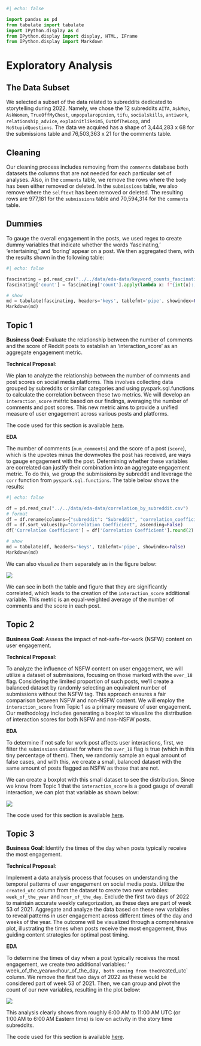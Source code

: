 ```python
#| echo: false

import pandas as pd
from tabulate import tabulate
import IPython.display as d
from IPython.display import display, HTML, IFrame
from IPython.display import Markdown


```

# Exploratory Analysis

## The Data Subset

We selected a subset of the data related to subreddits dedicated to storytelling during 2022. Namely, we chose the 12 subreddits `AITA`, `AskMen`, `AskWomen`, `TrueOffMyChest`, `unpopularopinion`, `tifu`, `socialskills`, `antiwork`, `relationship_advice`, `explainitlikeim5`, `OutOfTheLoop`, and `NoStupidQuestions`. The data we acquired has a shape of 3,444,283 x 68 for the submissions table and 76,503,363 x 21 for the comments table.

## Cleaning 

Our cleaning process includes removing from the `comments` database both datasets the columns that are not needed for each particular set of analyses. Also, in the `comments` table, we remove the rows where the `body` has been either removed or deleted. In the `submissions` table, we also remove where the `selftext` has been removed or deleted. The resulting rows are 977,181 for the `submissions` table and 70,594,314 for the `comments` table. 



## Dummies

To gauge the overall engagement in the posts, we used regex to create dummy variables that indicate whether the words 'fascinating,' 'entertaining,' and 'boring' appear on a post. We then aggregated them, with the results shown in the following table:

```python
#| echo: false

fascinating = pd.read_csv("../../data/eda-data/keyword_counts_fascinating.csv")
fascinating['count'] = fascinating['count'].apply(lambda x: f"{int(x):,}")

# show
md = tabulate(fascinating, headers='keys', tablefmt='pipe', showindex=False)
Markdown(md)

```


## Topic 1

**Business Goal**: Evaluate the relationship between the number of comments and the score of Reddit posts to establish an 'interaction_score' as an aggregate engagement metric.

**Technical Proposal**:

We plan to analyze the relationship between the number of comments and post scores on social media platforms. This involves collecting data grouped by subreddits or similar categories and using pyspark.sql.functions to calculate the correlation between these two metrics. We will develop an `interaction_score` metric based on our findings, averaging the number of comments and post scores. This new metric aims to provide a unified measure of user engagement across various posts and platforms.

::: {.callout-note appearance="simple"}
The code used for this section is available [here](https://github.com/gu-dsan6000/fall-2023-reddit-project-team-17/blob/main/code/project_eda/project_eda_victor.ipynb).
::: 



**EDA**

The number of comments (`num_comments`) and the score of a post (`score`), which is the upvotes minus the downvotes the post has received, are ways to gauge engagement with the post. Determining whether these variables are correlated can justify their combination into an aggregate engagement metric. To do this, we group the submissions by subreddit and leverage the `corr` function from `pyspark.sql.functions`. The table below shows the results:


```python
#| echo: false

df = pd.read_csv("../../data/eda-data/correlation_by_subreddit.csv")
# format
df = df.rename(columns={"subreddit": "Subreddit", "correlation_coefficient": "Correlation Coefficient"})
df = df.sort_values(by="Correlation Coefficient", ascending=False)
df['Correlation Coefficient'] = df['Correlation Coefficient'].round(2)

# show
md = tabulate(df, headers='keys', tablefmt='pipe', showindex=False)
Markdown(md)

```


We can also visualize them separately as in the figure below:

![](../../img/eda-plots/mean-comments-vs-mean-score-data.png)


We can see in both the table and figure that they are significantly correlated, which leads to the creation of the `interaction_score` additional variable. This metric is an equal-weighted average of the number of comments and the score in each post.


## Topic 2

**Business Goal**: Assess the impact of not-safe-for-work (NSFW) content on user engagement.

**Technical Proposal**:

To analyze the influence of NSFW content on user engagement, we will utilize a dataset of submissions, focusing on those marked with the `over_18` flag. Considering the limited proportion of such posts, we'll create a balanced dataset by randomly selecting an equivalent number of submissions without the NSFW tag. This approach ensures a fair comparison between NSFW and non-NSFW content. We will employ the `interaction_score` from Topic 1 as a primary measure of user engagement. Our methodology includes generating a boxplot to visualize the distribution of interaction scores for both NSFW and non-NSFW posts. 

**EDA**

To determine if not safe for work post affects user interactions, first, we filter the `submissions` dataset for where the `over_18` flag is true (which in this tiny percentage of them). Then, we randomly sample an equal amount of false cases, and with this, we create a small, balanced dataset with the same amount of posts flagged as NSFW as those that are not. 

We can create a boxplot with this small dataset to see the distribution. Since we know from Topic 1 that the `interaction_score` is a good gauge of overall interaction, we can plot that variable as shown below:

![](../../img/eda-plots/boxplot-comments-and-score-by-over-18-status.png)


::: {.callout-note appearance="simple"}
The code used for this section is available [here](https://github.com/gu-dsan6000/fall-2023-reddit-project-team-17/blob/main/code/project_eda/project_eda_victor.ipynb).
::: 


## Topic 3

**Business Goal**: Identify the times of the day when posts typically receive the most engagement.

**Technical Proposal**:

Implement a data analysis process that focuses on understanding the temporal patterns of user engagement on social media posts. Utilize the `created_utc` column from the dataset to create two new variables: `week_of_the_year` and `hour_of_the_day`. Exclude the first two days of 2022 to maintain accurate weekly categorization, as these days are part of week 53 of 2021. Aggregate and analyze the data based on these new variables to reveal patterns in user engagement across different times of the day and weeks of the year. The outcome will be visualized through a comprehensive plot, illustrating the times when posts receive the most engagement, thus guiding content strategies for optimal post timing.

**EDA**

To determine the times of day when a post typically receives the most engagement, we create two additional variables: ' week_of_the_year` and `hour_of_the_day`, both coming from the `created_utc` column. We remove the first two days of 2022 as these would be considered part of week 53 of 2021. Then, we can group and pivot the count of our new variables, resulting in the plot below:

![](../../img/eda-plots/average-comments-hour-and-week-data.png)


This analysis clearly shows from roughly 6:00 AM to 11:00 AM UTC (or 1:00 AM to 6:00 AM Eastern time) is low on activity in the story time subreddits.



::: {.callout-note appearance="simple"}
The code used for this section is available [here](https://github.com/gu-dsan6000/fall-2023-reddit-project-team-17/blob/main/code/project_eda/project_eda_victor.ipynb).
::: 
